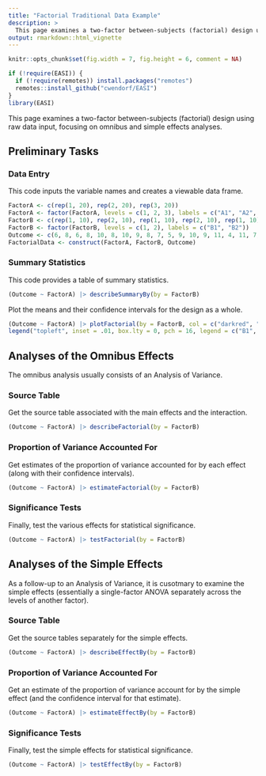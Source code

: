 ```yaml
---
title: "Factorial Traditional Data Example"
description: >
  This page examines a two-factor between-subjects (factorial) design using raw data input, focusing on omnibus and simple effects analyses.
output: rmarkdown::html_vignette
---
```


```r
knitr::opts_chunk$set(fig.width = 7, fig.height = 6, comment = NA)
```

```r
if (!require(EASI)) {
  if (!require(remotes)) install.packages("remotes")
  remotes::install_github("cwendorf/EASI")
}
library(EASI)
```

This page examines a two-factor between-subjects (factorial) design using raw data input, focusing on omnibus and simple effects analyses.

## Preliminary Tasks

### Data Entry

This code inputs the variable names and creates a viewable data frame.
```r
FactorA <- c(rep(1, 20), rep(2, 20), rep(3, 20))
FactorA <- factor(FactorA, levels = c(1, 2, 3), labels = c("A1", "A2", "A3"))
FactorB <- c(rep(1, 10), rep(2, 10), rep(1, 10), rep(2, 10), rep(1, 10), rep(2, 10))
FactorB <- factor(FactorB, levels = c(1, 2), labels = c("B1", "B2"))
Outcome <- c(6, 8, 6, 8, 10, 8, 10, 9, 8, 7, 5, 9, 10, 9, 11, 4, 11, 7, 6, 8, 7, 13, 11, 10, 13, 8, 11, 14, 12, 11, 7, 8, 7, 11, 10, 7, 8, 4, 8, 10, 9, 16, 11, 12, 15, 13, 9, 14, 11, 10, 8, 6, 8, 11, 5, 7, 9, 3, 6, 7)
FactorialData <- construct(FactorA, FactorB, Outcome)
```

### Summary Statistics

This code provides a table of summary statistics.
```r
(Outcome ~ FactorA) |> describeSummaryBy(by = FactorB)
```

Plot the means and their confidence intervals for the design as a whole.
```r
(Outcome ~ FactorA) |> plotFactorial(by = FactorB, col = c("darkred", "darkblue"))
legend("topleft", inset = .01, box.lty = 0, pch = 16, legend = c("B1", "B2"), col = c("darkred", "darkblue"))
```

## Analyses of the Omnibus Effects

The omnibus analysis usually consists of an Analysis of Variance.

### Source Table

Get the source table associated with the main effects and the interaction.
```r
(Outcome ~ FactorA) |> describeFactorial(by = FactorB)
```

### Proportion of Variance Accounted For

Get estimates of the proportion of variance accounted for by each effect (along with their confidence intervals).
```r
(Outcome ~ FactorA) |> estimateFactorial(by = FactorB)
```

### Significance Tests

Finally, test the various effects for statistical significance.
```r
(Outcome ~ FactorA) |> testFactorial(by = FactorB)
```

## Analyses of the Simple Effects

As a follow-up to an Analysis of Variance, it is cusotmary to examine the simple effects (essentially a single-factor ANOVA separately across the levels of another factor).

### Source Table

Get the source tables separately for the simple effects.
```r
(Outcome ~ FactorA) |> describeEffectBy(by = FactorB)
```

### Proportion of Variance Accounted For

Get an estimate of the proportion of variance account for by the simple effect (and the confidence interval for that estimate).
```r
(Outcome ~ FactorA) |> estimateEffectBy(by = FactorB)
```

### Significance Tests

Finally, test the simple effects for statistical significance.
```r
(Outcome ~ FactorA) |> testEffectBy(by = FactorB)
```
